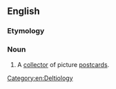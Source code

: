 ==English==

===Etymology===
{{suffix|deltiology|ist|lang=en}}

===Noun===
{{en-noun}}

# A [[collector]] of picture [[postcards]].

[[Category:en:Deltiology]]